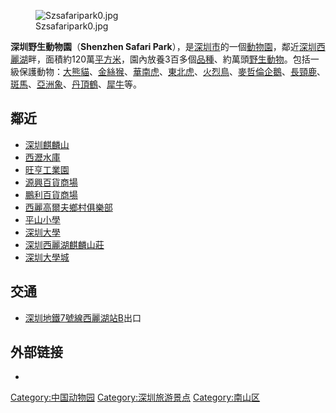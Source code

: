 {{Unreferenced|time=2018-09-13T00:55:45+00:00}}

[[File:Szsafaripark0.jpg|thumb]]

'''深圳野生動物園'''（'''Shenzhen Safari Park'''），是[[深圳市|深圳市]]的一個[[動物園|動物園]]，鄰近[[深圳|深圳]][[西麗湖|西麗湖]]畔，面積約120萬[[平方米|平方米]]，園內放養3百多個[[品種|品種]]、約萬頭[[野生動物|野生動物]]。包括一級保護動物：[[大熊貓|大熊貓]]、[[金絲猴|金絲猴]]、[[華南虎|華南虎]]、[[東北虎|東北虎]]、[[火烈鳥|火烈鳥]]、[[麥哲倫企鵝|麥哲倫企鵝]]、[[長頸鹿|長頸鹿]]、[[斑馬|斑馬]]、[[亞洲象|亞洲象]]、[[丹頂鶴|丹頂鶴]]、[[犀牛|犀牛]]等。

==鄰近==
*[[深圳麒麟山|深圳麒麟山]]
*[[西瀝水庫|西瀝水庫]]
*[[旺亨工業園|旺亨工業園]]
*[[源興百貨商場|源興百貨商場]]
*[[鵬利百貨商場|鵬利百貨商場]]
*[[西麗高爾夫鄉村俱樂部|西麗高爾夫鄉村俱樂部]]
*[[平山小學|平山小學]]
*[[深圳大學|深圳大學]]
*[[深圳西麗湖麒麟山莊|深圳西麗湖麒麟山莊]]
*[[深圳大學城|深圳大學城]]

==交通==

*[[深圳地鐵7號線|深圳地鐵7號線]][[西麗湖站|西麗湖站]]B出口

==外部链接==
{{Commonscat|Shenzhen Safari Park}}
*{{Official website|www.szzoo.net}}

{{中国动物园}}
{{DEFAULTSORT:Shenzhen Safari Park}}
[[Category:中国动物园|Category:中国动物园]]
[[Category:深圳旅游景点|Category:深圳旅游景点]]
[[Category:南山区|Category:南山区]]
{{Sz-Stub}}